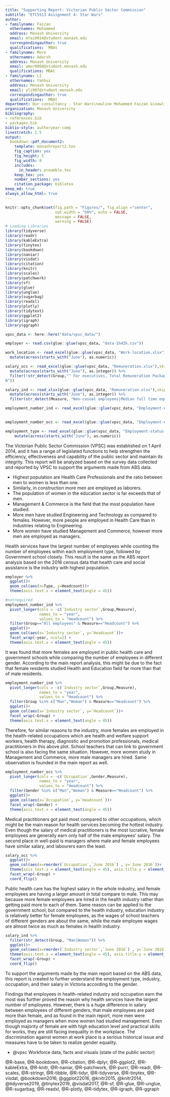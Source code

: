 ```yaml
---
title: "Supporting Report: Victorian Public Sector Commission"
subtitle: "ETC5513 Assignment 4: Star Wars"
author:
- familyname: Faizan
  othernames: Mohammed
  address: Monash University
  email: mfai0014@student.monash.edu
  correspondingauthor: true
  qualifications:  MBAt
- familyname: More
  othernames: Adarsh
  address: Monash University
  email: amor0060@student.monash.edu
  qualifications: MBAt
- familyname: LI
  othernames: Yanhui
  address: Monash University
  email: yli807@student.monash.edu
  correspondingauthor: true
  qualifications:  MBAt
department: Our consultancy - Star Wars\newline Mohammed Faizan &\newline Adarsh More&\newline Yanhui LI
organization: Monash University
bibliography: 
- references.bib
- packages.bib
biblio-style: authoryear-comp
linestretch: 1.5
output:
  bookdown::pdf_document2:
    template: monashreport2.tex
    fig_caption: yes
    fig_height: 5
    fig_width: 8
    includes:
      in_header: preamble.tex
    keep_tex: yes
    number_sections: yes
    citation_package: biblatex
keep_md: true
always_allow_html: true
---
```


```r
knitr::opts_chunk$set(fig.path = "Figures/", fig.align ="center",
                      out.width = "50%", echo = FALSE, 
                      message = FALSE, 
                      warning = FALSE)
# Loading Libraries
library(tidyverse)
library(readr)
library(kableExtra)
library(tinytex)
library(bookdown)
library(naniar)
library(visdat)
library(citation)
library(knitr)
library(scales)
library(patchwork)
library(sf)
library(glue)
library(unglue)
library(sugarbag)
library(readxl)
library(plotly)
library(tidytext)
library(ggplot2)
library(igraph)
library(ggraph)
```

```r
vpsc_data <- here::here("data/vpsc_data/")
```

```r
employer <- read.csv(glue::glue(vpsc_data, "data-1h4Zk.csv"))
```

```r
work_location <- read_excel(glue::glue(vpsc_data, "Work-location.xlsx"),skip=1) %>%
  mutate(across(starts_with("June"), as.numeric)) 

```

```r
salary_occ <- read_excel(glue::glue(vpsc_data, "Remuneration.xlsx"),skip=1,sheet=2) %>%
  mutate(across(starts_with("June"), as.integer)) %>%
  filter(!str_detect(Group,"^ For executives, Total Remuneration Package (TRP),  inclusive of salary, superannuation and packaged benefits is used.
N"))
```
```r
salary_ind <- read_xlsx(glue::glue(vpsc_data, "Remuneration.xlsx"),skip=1,sheet=1, col_types="text",guess_max=11) %>%
  mutate(across(starts_with("June"), as.integer)) %>%
  filter(str_detect(Measure, "Non-casual employees|Median full time equivalent base"))
```

```r
employment_number_ind <- read_excel(glue::glue(vpsc_data, "Employment-numbers-over-time.xlsx"),skip=1,sheet=1) 
  
```
```r
employment_number_occ <- read_excel(glue::glue(vpsc_data, "Employment-numbers-over-time.xlsx"),skip=1,sheet=2) 
```

```r
employment_type <- read_excel(glue::glue(vpsc_data, "Employment-status-ongoing-fixed-term-and-casual-employment.xlsx"),skip=1,sheet=1,na="-")  %>%
    mutate(across(starts_with("June"), as.numeric)) 

```



\newpage
\section{Introduction}

The Victorian Public Sector Commission (VPSC) was established on 1 April 2014, and it has a range of legislated functions to help strengthen the efficiency, effectiveness and capability of the public sector and maintain its integrity. This report will be analyzed based on the survey data collected and reported by VPSC to support the arguments made from ABS data.


\section{Arguments made from ABS Data}

- Highest population are Health Care Professionals and the ratio between men to women is less than one.
- Similarly, in construction more men are employed as laborers.
- The population of women in the education sector is far exceeds that of men.
- Management & Commerce is the field that the most population have studied.
- More men have studied Engineering and Technology as compared to females. However, more people are employed in Health Care than in industries relating to Engineering.
- More women have studied Management and Commerce, however more men are employed as managers.


\section{Supporting Analysis for the Arguments made from ABS Data}

Health services have the largest number of employees while counting the number of employees within each employment type, followed by Government school closely.  This result is the same as the ABS report analysis based on the 2016 census data that health care and social assistance is the industry with highest population.
```r
employer %>%
  ggplot()+
  geom_col(aes(x=Type, y=Headcount))+
  theme(axis.text.x = element_text(angle = 45))
```




```r
#notrequired
employment_number_ind %>% 
  pivot_longer(cols = -c(`Industry sector`,Group,Measure),
               names_to = "year",
               values_to = "Headcount") %>%
  filter(Group=="All employees" & Measure=="Headcount") %>%
  ggplot()+
  geom_col(aes(x=`Industry sector`, y=`Headcount`))+
  facet_wrap(~year, ncol=2) +
  theme(axis.text.x = element_text(angle = 45))
```

It was found that more females are employed in public health care and government schools while comparing the number of employees in different gender. According to the main report analysis, this might be due to the fact that female residents studied Health and Education field far more than that of male residents.
```r
employment_number_ind %>% 
  pivot_longer(cols = -c(`Industry sector`,Group,Measure),
               names_to = "year",
               values_to = "Headcount") %>%
  filter(Group %in% c("Man","Woman") & Measure=="Headcount") %>%
  ggplot()+
  geom_col(aes(x=`Industry sector`, y=`Headcount`))+
  facet_wrap(~Group) +
  theme(axis.text.x = element_text(angle = 45))
```




Therefore, for similar reasons to the industry, more females are employed in the health-related occupations which are health and welfare support workers, health therapy, diagnostic and promotion professionals, medical practitioners in this above plot. School teachers that can link to government school is also facing the same situation. However, more women study in Management and Commerce, more male managers are hired. Same observation is founded in the main report as well.
```r
employment_number_occ %>% 
  pivot_longer(cols = -c(`Occupation`,Gender,Measure),
               names_to = "year",
               values_to = "Headcount") %>%
  filter(Gender %in% c("Man","Woman") & Measure=="Headcount") %>%
  ggplot()+
  geom_col(aes(x=`Occupation`, y=`Headcount`))+
  facet_wrap(~Gender) +
  theme(axis.text.x = element_text(angle = 45))
```




Medical practitioners got paid most compared to other occupations, which might be the main reason for health services becoming the hottest industry. Even though the salary of medical practitioners is the most lucrative, female employees are generally earn only half of the male employees’ salary. The second place in well-paid is managers where male and female employees have similar salary, and labourers earn  the least.

```r
salary_occ %>%
  ggplot()+
  geom_col(aes(x=reorder(`Occupation`,`June 2016`) , y=`June 2016`))+
  theme(axis.text.x = element_text(angle = 45), axis.title.y = element_blank())+
  facet_wrap(~Group) +
  coord_flip()
```




Public health care has the highest salary in the whole industry, and female employees are having a larger amount in total compare to male. This may because more female employees are hired in the health industry rather than getting paid more to each of them. Same reason can be applied to the government school, but compared to the health industry, education industry is relatively better for female employees, as the wages of school teachers of different genders are about the same, while the male employee wages are almost twice as much as females in health industry.
```r
salary_ind %>%
  filter(str_detect(Group, "Man|Woman")) %>%
  ggplot()+
  geom_col(aes(x=reorder(`Industry sector`,`June 2016`) , y=`June 2016`))+
  theme(axis.text.x = element_text(angle = 45), axis.title.y = element_blank())+
  facet_wrap(~Group) +
  coord_flip()
```


\newpage
\addcontentsline{toc}{subsection}{Conclusion}
\subsection*{Conclusion}

To support the arguments made by the main report based on the ABS data, this report is created to further understand the employment type, industry, occupation, and their salary in Victoria according to the gender.

Findings that employees in health-related industry and occupation earn the most was further proved the reason why health services have the largest number of employees. However, there is a huge difference in salary between employees of different genders, that male employees are paid more than female, and as found in the main report, more men were employed as managers when more women had studied management. Even though majority of female are with high education level and practical skills for works, they are still facing inequality in the workplace. The discrimination against women at work place is a serious historical issue and measures have to be taken to realize gender equality.


\newpage

\subsection*{Data Source and References}

- @vpsc Workforce data, facts and visuals (state of the public sector)

\subsection*{R Packages}

@R-base,
@R-bookdown,
@R-citation,
@R-dplyr,
@R-ggplot2,
@R-kableExtra,
@R-knitr,
@R-naniar,
@R-patchwork,
@R-purrr,
@R-readr,
@R-scales,
@R-stringr,
@R-tibble,
@R-tidyr,
@R-tidyverse,
@R-tinytex,
@R-visdat,
@bookdown2016,
@ggplot22016,
@knitr2015,
@knitr2014,
@tidyverse2019,
@tinytex2019,
@visdat2017,
@R-sf,
@R-glue,
@R-unglue,
@R-sugarbag,
@R-readxl,
@R-plotly,
@R-tidytex,
@R-igraph,
@R-ggraph
 

```r

```



